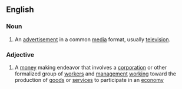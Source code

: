 ==English==
===Noun===
#An [[advertisement]] in a common [[media]] format, usually [[television]].

===Adjective===
#A [[money]] making endeavor that involves a [[corporation]] or other formalized group of [[worker]]s and [[management]] [[work]]ing toward the production of [[goods]] or [[services]] to participate in an [[economy]]